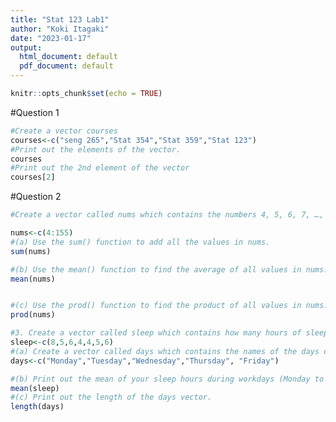 ```yaml
---
title: "Stat 123 Lab1"
author: "Koki Itagaki"
date: "2023-01-17"
output:
  html_document: default
  pdf_document: default
---
```


```r
knitr::opts_chunk$set(echo = TRUE)
```




#Question 1
```r
#Create a vector courses
courses<-c("seng 265","Stat 354","Stat 359","Stat 123")
#Print out the elements of the vector.
courses
#Print out the 2nd element of the vector
courses[2]
```

#Question 2
```r
#Create a vector called nums which contains the numbers 4, 5, 6, 7, …, 154, 155.

nums<-c(4:155)
#(a) Use the sum() function to add all the values in nums.
sum(nums)

#(b) Use the mean() function to find the average of all values in nums.
mean(nums)


#(c) Use the prod() function to find the product of all values in nums.
prod(nums)
```


```r
#3. Create a vector called sleep which contains how many hours of sleep you get on each day of the week 
sleep<-c(8,5,6,4,4,5,6)
#(a) Create a vector called days which contains the names of the days of the week (starting with Monday).
days<-c("Monday","Tuesday","Wednesday","Thursday", "Friday")

#(b) Print out the mean of your sleep hours during workdays (Monday to Friday).
mean(sleep)
#(c) Print out the length of the days vector.
length(days)


```



